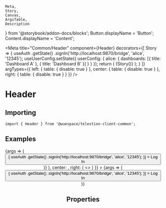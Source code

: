 	Meta,
	Story,
	Canvas,
	ArgsTable,
	Description
} from '@storybook/addon-docs/blocks';
Button.displayName = 'Button';
Content.displayName = 'Content';

<Meta
	title="Common/Header"
	component={Header}
	decorators={[
		Story => {
			useAuth
				.getState()
				.signIn('http://localhost:9870/bridge', 'alice', '12345');
			useUserConfig.setState({
				userConfig: {
					alice: {
						dashboards: [{ title: 'Dashboard A' }, { title: 'Dashboard B' }]
					}
				}
			});
			return (
				<TelestionClient>
					<MemoryRouter>{Story()}</MemoryRouter>
				</TelestionClient>
			);
		}
	]}
	argTypes={{
		left: {
			table: {
				disable: true
			}
		},
		center: {
			table: {
				disable: true
			}
		},
		right: {
			table: {
				disable: true
			}
		}
	}}
/>

# Header

<Description of={Header} />

## Importing

```tsx
import { Header } from '@wuespace/telestion-client-common';
```

## Examples

<Canvas>
	<Story height={'64px'} name="Empty header" args={{}}>
		{args => (
			<CommonWrapper>
				<Header {...args} />
				<Content margin={16}>
					<Button
						variant={'secondary'}
						onPress={() => {
							useAuth
								.getState()
								.signIn('http://localhost:9870/bridge', 'alice', '12345');
						}}
					>
						Log In
					</Button>
				</Content>
			</CommonWrapper>
		)}
	</Story>
</Canvas>

<Canvas>
	<Story
		height={'64px'}
		name="Common header"
		args={{
			left: (
				<>
					<AppLogo />
					<NavBar />
				</>
			),
			center: <DashboardPicker />,
			right: (
				<>
					<Actions>
						<ColorSchemeAction />
					</Actions>
					<AccountControls />
				</>
			)
		}}
	>
		{args => (
			<CommonWrapper>
				<Header {...args} />
				<Content margin={16}>
					<Button
						variant={'secondary'}
						onPress={() => {
							useAuth
								.getState()
								.signIn('http://localhost:9870/bridge', 'alice', '12345');
						}}
					>
						Log In
					</Button>
				</Content>
			</CommonWrapper>
		)}
	</Story>
</Canvas>

## Properties

<ArgsTable of={Header} />
